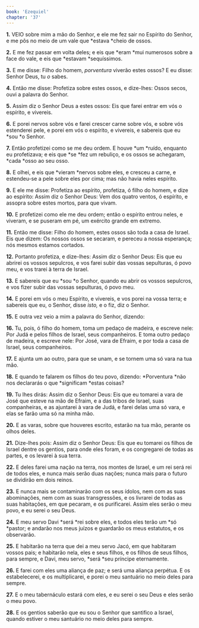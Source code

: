 ```yaml
---
book: 'Ezequiel'
chapter: '37'
---
```


**1.** VEIO sobre mim a mão do Senhor, e ele me fez sair no Espírito do Senhor, e me pôs no meio de um vale que *estava *cheio de ossos.

**2.** E me fez passar em volta deles; e eis que *eram *mui numerosos sobre a face do vale, e eis que *estavam *sequíssimos.

**3.** E me disse: Filho do homem, *porventura* viverão estes ossos? E eu disse: Senhor Deus, tu *o* sabes.

**4.** Então me disse: Profetiza sobre estes ossos, e dize-lhes: Ossos secos, ouvi a palavra do Senhor.

**5.** Assim diz o Senhor Deus a estes ossos: Eis que farei entrar em vós o espírito, e vivereis.

**6.** E porei nervos sobre vós e farei crescer carne sobre vós, e sobre vós estenderei pele, e porei em vós o espírito, e vivereis, e sabereis que eu *sou *o Senhor.

**7.** Então profetizei como se me deu ordem. E houve *um *ruído, enquanto eu profetizava; e eis que *se *fez um rebuliço, e os ossos se achegaram, *cada *osso ao seu osso.

**8.** E olhei, e eis que *vieram *nervos sobre eles, e cresceu a carne, e estendeu-se a pele sobre eles por cima; mas não havia neles espírito.

**9.** E ele me disse: Profetiza ao espírito, profetiza, ó filho do homem, e dize ao espírito: Assim diz o Senhor Deus: Vem dos quatro ventos, ó espírito, e assopra sobre estes mortos, para que vivam.

**10.** E profetizei como ele me deu ordem; então o espírito entrou neles, e viveram, e se puseram em pé, um exército grande em extremo.

**11.** Então me disse: Filho do homem, estes ossos são toda a casa de Israel. Eis que dizem: Os nossos ossos se secaram, e pereceu a nossa esperança; nós mesmos estamos cortados.

**12.** Portanto profetiza, e dize-lhes: Assim diz o Senhor Deus: Eis que eu abrirei os vossos sepulcros, e vos farei subir das vossas sepulturas, ó povo meu, e vos trarei à terra de Israel.

**13.** E sabereis que eu *sou *o Senhor, quando eu abrir os vossos sepulcros, e vos fizer subir das vossas sepulturas, ó povo meu.

**14.** E porei em vós o meu Espírito, e vivereis, e vos porei na vossa terra; e sabereis que eu, o Senhor, disse *isto,* e o fiz, diz o Senhor.

**15.** E outra vez veio a mim a palavra do Senhor, dizendo:

**16.** Tu, pois, ó filho do homem, toma um pedaço de madeira, e escreve nele: Por Judá e pelos filhos de Israel, seus companheiros. E toma outro pedaço de madeira, e escreve nele: Por José, vara de Efraim, e por toda a casa de Israel, seus companheiros.

**17.** E ajunta um ao outro, para que se unam, e se tornem uma só vara na tua mão.

**18.** E quando te falarem os filhos do teu povo, dizendo: *Porventura *não nos declararás o que *significam *estas coisas?

**19.** Tu lhes dirás: Assim diz o Senhor Deus: Eis que eu tomarei a vara de José que esteve na mão de Efraim, e a das tribos de Israel, suas companheiras, e as ajuntarei à vara de Judá, e farei delas uma só vara, e elas se farão uma só na minha mão.

**20.** E as varas, sobre que houveres escrito, estarão na tua mão, perante os olhos deles.

**21.** Dize-lhes pois: Assim diz o Senhor Deus: Eis que eu tomarei os filhos de Israel dentre os gentios, para onde eles foram, e os congregarei de todas as partes, e os levarei à sua terra.

**22.** E deles farei uma nação na terra, nos montes de Israel, e um rei será rei de todos eles, e nunca mais serão duas nações; nunca mais para o futuro se dividirão em dois reinos.

**23.** E nunca mais se contaminarão com os seus ídolos, nem com as suas abominações, nem com as suas transgressões, e os livrarei de todas as suas habitações, em que pecaram, e os purificarei. Assim eles serão o meu povo, e eu serei o seu Deus.

**24.** E meu servo Davi *será *rei sobre eles, e todos eles terão um *só *pastor; e andarão nos meus juízos e guardarão os meus estatutos, e os observarão.

**25.** E habitarão na terra que dei a meu servo Jacó, em que habitaram vossos pais; e habitarão nela, eles e seus filhos, e os filhos de seus filhos, para sempre, e Davi, meu servo, *será *seu príncipe eternamente.

**26.** E farei com eles uma aliança de paz; e será uma aliança perpétua. E os estabelecerei, e os multiplicarei, e porei o meu santuário no meio deles para sempre.

**27.** E o meu tabernáculo estará com eles, e eu serei o seu Deus e eles serão o meu povo.

**28.** E os gentios saberão que eu sou o Senhor que santifico a Israel, quando estiver o meu santuário no meio deles para sempre.
